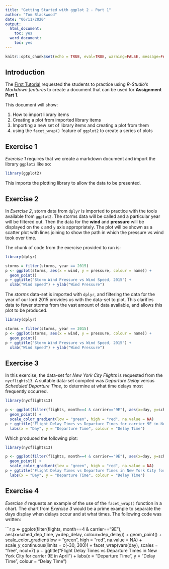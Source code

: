 ---
title: "Getting Started with ggplot 2 - Part 1"
author: "Tom Blackwood"
date: "06/11/2020"
output:
  html_document:
    toc: yes
  word_document:
    toc: yes
---

```{r setup, include=FALSE}
knitr::opts_chunk$set(echo = TRUE, eval=TRUE, warning=FALSE, message=FALSE, commen=NA, fig.width=10, fig.height=5)
```

## Introduction

The [First Tutorial](https://brightspace.uhi.ac.uk/d2l/le/content/220648/Home) requested the students to practice using *R-Studio's Markdown features* to create a document that can be used for **Assignment Part 1**.

This document will show:

1. How to import library items
2. Creating a plot from imported library items
3. Importing a new set of library items and creating a plot from them
4. using the `facet_wrap()` feature of `ggplot2` to create a series of plots

## Exercise 1

*Exercise 1* requires that we create a markdown document and import the library `ggplot2` like so:

```{r library_import}
library(ggplot2)
```

This imports the plotting library to allow the data to be presented.

## Exercise 2

In *Exercise 2*, storm data from `dplyr` is imported to practice with the tools available from `ggplot2`. The storms data will be called and a particular year will be filtered out. Then the data for the **wind** and **pressure** will be displayed on the `x` and `y` axis appropriately. The plot will be shown as a scatter plot with lines joining to show the path in which the pressure vs wind took over time.  

The chunk of code from the exercise provided to run is:
\n\n
```{r wind_example, eval=FALSE}
library(dplyr)

storms = filter(storms, year == 2015)
p <- ggplot(storms, aes(x = wind, y = pressure, colour = name)) +
  geom_point()
p + ggtitle("Storm Wind Pressure vs Wind Speed, 2015") + 
  xlab("Wind Speed") + ylab("Wind Pressure")
```

The *storms* data-set is imported with `dplyr`, and filtering the data for the year of our lord 2015 provides us with the data-set to plot. This clarifies data to fewer storms from the vast amount of data available, and allows this plot to be produced.

```{r wind_eval, echo=FALSE, eval=TRUE, fig.cap = "Wind pressure with respect to speed for each storm during 2015"}
library(dplyr)

storms = filter(storms, year == 2015)
p <- ggplot(storms, aes(x = wind, y = pressure, colour = name)) +
  geom_point()
p + ggtitle("Storm Wind Pressure vs Wind Speed, 2015") + 
  xlab("Wind Speed") + ylab("Wind Pressure")

```

## Exercise 3

In this exercise, the data-set for *New York City Flights* is requested from the `nycflights13`. A suitable data-set compiled was *Departure Delay* versus *Scheduled Departure Time*, to determine at what time delays most frequently occurred. 

```{r flight_example, eval=FALSE} 
library(nycflights13)

p <- ggplot(filter(flights, month==4 & carrier=="9E"), aes(x=day, y=sched_dep_time, colour=dep_delay)) + 
  geom_point() +
  scale_color_gradient(low = "green", high = "red", na.value = NA)
p + ggtitle("Flight Delay Times vs Departure Times for carrier 9E in New York City") + 
  labs(x = "Day", y = "Departure Time", colour = "Delay Time")
```


Which produced the following plot:


```{r flight_eval, fig.cap = "Flight for carrier 9E's departure delays with respect to departure time and day in the month of April", echo=FALSE}
library(nycflights13)

p <- ggplot(filter(flights, month==4 & carrier=="9E"), aes(x=day, y=sched_dep_time, colour=dep_delay)) + 
  geom_point() +
  scale_color_gradient(low = "green", high = "red", na.value = NA)
p + ggtitle("Flight Delay Times vs Departure Times in New York City for carrier 9E in April") + 
  labs(x = "Day", y = "Departure Time", colour = "Delay Time")
```

## Exercise 4

*Exercise 4* requests an example of the use of the `facet_wrap()` function in a chart. The chart from *Exercise 3* would be a prime example to separate the days display when delays occur and at what times. The following code was written:

```{r facet_flight_example, eval=TRUE, fig.width=10, fig.height=8, fig.cap = "Flight for carrier 9E's departure delays with respect to departure time and day in the month of April"}
p <- ggplot(filter(flights, month==4 & carrier=="9E"), aes(x=sched_dep_time, y=dep_delay, colour=dep_delay)) + 
  geom_point() +
  scale_color_gradient(low = "green", high = "red", na.value = NA) +
  scale_y_continuous(limits = c(-30, 300)) +
  facet_wrap(vars(day), scales = "free", ncol=7) 
p + ggtitle("Flight Delay Times vs Departure Times in New York City for carrier 9E in April") + 
  labs(x = "Departure Time", y = "Delay Time", colour = "Delay Time")
